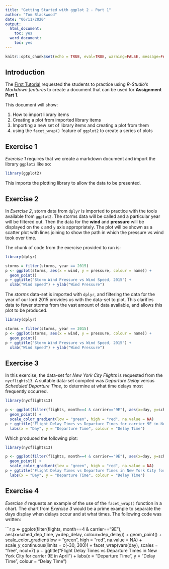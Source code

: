 ---
title: "Getting Started with ggplot 2 - Part 1"
author: "Tom Blackwood"
date: "06/11/2020"
output:
  html_document:
    toc: yes
  word_document:
    toc: yes
---

```{r setup, include=FALSE}
knitr::opts_chunk$set(echo = TRUE, eval=TRUE, warning=FALSE, message=FALSE, commen=NA, fig.width=10, fig.height=5)
```

## Introduction

The [First Tutorial](https://brightspace.uhi.ac.uk/d2l/le/content/220648/Home) requested the students to practice using *R-Studio's Markdown features* to create a document that can be used for **Assignment Part 1**.

This document will show:

1. How to import library items
2. Creating a plot from imported library items
3. Importing a new set of library items and creating a plot from them
4. using the `facet_wrap()` feature of `ggplot2` to create a series of plots

## Exercise 1

*Exercise 1* requires that we create a markdown document and import the library `ggplot2` like so:

```{r library_import}
library(ggplot2)
```

This imports the plotting library to allow the data to be presented.

## Exercise 2

In *Exercise 2*, storm data from `dplyr` is imported to practice with the tools available from `ggplot2`. The storms data will be called and a particular year will be filtered out. Then the data for the **wind** and **pressure** will be displayed on the `x` and `y` axis appropriately. The plot will be shown as a scatter plot with lines joining to show the path in which the pressure vs wind took over time.  

The chunk of code from the exercise provided to run is:
\n\n
```{r wind_example, eval=FALSE}
library(dplyr)

storms = filter(storms, year == 2015)
p <- ggplot(storms, aes(x = wind, y = pressure, colour = name)) +
  geom_point()
p + ggtitle("Storm Wind Pressure vs Wind Speed, 2015") + 
  xlab("Wind Speed") + ylab("Wind Pressure")
```

The *storms* data-set is imported with `dplyr`, and filtering the data for the year of our lord 2015 provides us with the data-set to plot. This clarifies data to fewer storms from the vast amount of data available, and allows this plot to be produced.

```{r wind_eval, echo=FALSE, eval=TRUE, fig.cap = "Wind pressure with respect to speed for each storm during 2015"}
library(dplyr)

storms = filter(storms, year == 2015)
p <- ggplot(storms, aes(x = wind, y = pressure, colour = name)) +
  geom_point()
p + ggtitle("Storm Wind Pressure vs Wind Speed, 2015") + 
  xlab("Wind Speed") + ylab("Wind Pressure")

```

## Exercise 3

In this exercise, the data-set for *New York City Flights* is requested from the `nycflights13`. A suitable data-set compiled was *Departure Delay* versus *Scheduled Departure Time*, to determine at what time delays most frequently occurred. 

```{r flight_example, eval=FALSE} 
library(nycflights13)

p <- ggplot(filter(flights, month==4 & carrier=="9E"), aes(x=day, y=sched_dep_time, colour=dep_delay)) + 
  geom_point() +
  scale_color_gradient(low = "green", high = "red", na.value = NA)
p + ggtitle("Flight Delay Times vs Departure Times for carrier 9E in New York City") + 
  labs(x = "Day", y = "Departure Time", colour = "Delay Time")
```


Which produced the following plot:


```{r flight_eval, fig.cap = "Flight for carrier 9E's departure delays with respect to departure time and day in the month of April", echo=FALSE}
library(nycflights13)

p <- ggplot(filter(flights, month==4 & carrier=="9E"), aes(x=day, y=sched_dep_time, colour=dep_delay)) + 
  geom_point() +
  scale_color_gradient(low = "green", high = "red", na.value = NA)
p + ggtitle("Flight Delay Times vs Departure Times in New York City for carrier 9E in April") + 
  labs(x = "Day", y = "Departure Time", colour = "Delay Time")
```

## Exercise 4

*Exercise 4* requests an example of the use of the `facet_wrap()` function in a chart. The chart from *Exercise 3* would be a prime example to separate the days display when delays occur and at what times. The following code was written:

```{r facet_flight_example, eval=TRUE, fig.width=10, fig.height=8, fig.cap = "Flight for carrier 9E's departure delays with respect to departure time and day in the month of April"}
p <- ggplot(filter(flights, month==4 & carrier=="9E"), aes(x=sched_dep_time, y=dep_delay, colour=dep_delay)) + 
  geom_point() +
  scale_color_gradient(low = "green", high = "red", na.value = NA) +
  scale_y_continuous(limits = c(-30, 300)) +
  facet_wrap(vars(day), scales = "free", ncol=7) 
p + ggtitle("Flight Delay Times vs Departure Times in New York City for carrier 9E in April") + 
  labs(x = "Departure Time", y = "Delay Time", colour = "Delay Time")
